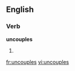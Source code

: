 
==English==

===Verb===
'''uncouples'''

# {{third-person singular of|uncouple}}

[[fr:uncouples]]
[[vi:uncouples]]